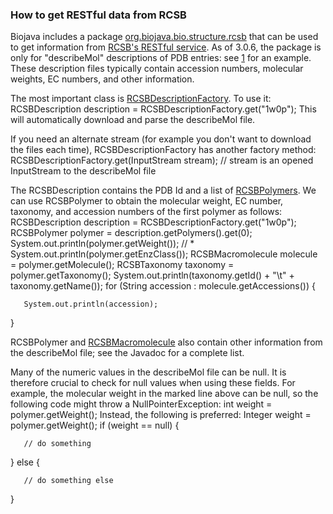===How to get RESTful data from RCSB===

Biojava includes a package [http://www.biojava.org/docs/api/org/biojava/bio/structure/rcsb/package-summary.html org.biojava.bio.structure.rcsb] that can be used to get information from [http://www.pdb.org/pdb/software/rest.do RCSB's RESTful service].
As of 3.0.6, the package is only for "describeMol" descriptions of PDB entries: see [http://www.pdb.org/pdb/rest/describeMol?structureId=4hhb] for an example.
These description files typically contain accession numbers, molecular weights, EC numbers, and other information.

The most important class is [http://www.biojava.org/docs/api/org/biojava/bio/structure/rcsb/RCSBDescriptionFactory.html RCSBDescriptionFactory].
To use it:
<java>
RCSBDescription description = RCSBDescriptionFactory.get("1w0p");
</java>
This will automatically download and parse the describeMol file.

If you need an alternate stream (for example you don't want to download the files each time), RCSBDescriptionFactory has another factory method:
<java>
RCSBDescriptionFactory.get(InputStream stream); // stream is an opened InputStream to the describeMol file
</java>

The RCSBDescription contains the PDB Id and a list of [http://www.biojava.org/docs/api/org/biojava/bio/structure/rcsb/RCSBPolymer.html RCSBPolymers].
We can use RCSBPolymer to obtain the molecular weight, EC number, taxonomy, and accession numbers of the first polymer as follows:
<java>
RCSBDescription description = RCSBDescriptionFactory.get("1w0p");
RCSBPolymer polymer = description.getPolymers().get(0);
System.out.println(polymer.getWeight()); // *
System.out.println(polymer.getEnzClass());
RCSBMacromolecule molecule = polymer.getMolecule();
RCSBTaxonomy taxonomy = polymer.getTaxonomy();
System.out.println(taxonomy.getId() + "\t" + taxonomy.getName());
for (String accession : molecule.getAccessions()) {
	System.out.println(accession);
}
</java>

RCSBPolymer and [http://www.biojava.org/docs/api/org/biojava/bio/structure/rcsb/RCSBMacromolecule RCSBMacromolecule] also contain other information from the describeMol file; see the Javadoc for a complete list.

Many of the numeric values in the describeMol file can be null. It is therefore crucial to check for null values when using these fields. For example, the molecular weight in the marked line above can be null, so the following code might throw a NullPointerException:
<java>
int weight = polymer.getWeight();
</java>
Instead, the following is preferred:
<java>
Integer weight = polymer.getWeight();
if (weight == null) {
	// do something
} else {
	// do something else
}
</java>
